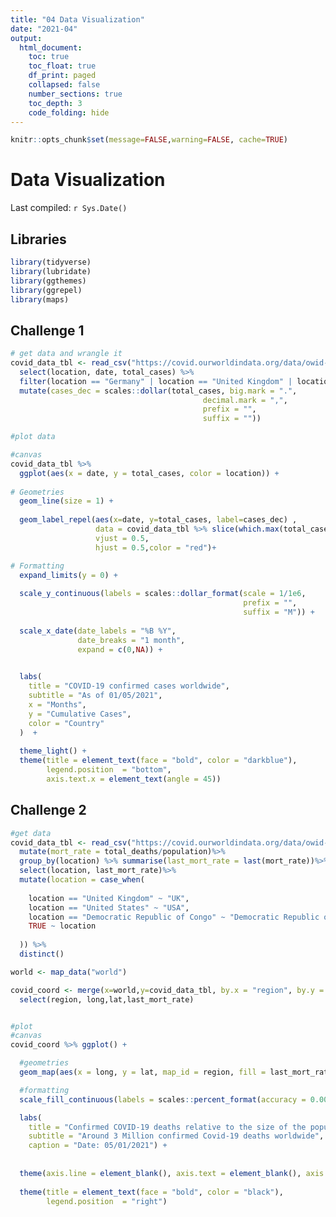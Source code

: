 ```yaml
---
title: "04 Data Visualization"
date: "2021-04"
output:
  html_document:
    toc: true
    toc_float: true
    df_print: paged
    collapsed: false
    number_sections: true
    toc_depth: 3
    code_folding: hide
---
```


```r
knitr::opts_chunk$set(message=FALSE,warning=FALSE, cache=TRUE)
```

# Data Visualization
Last compiled: `r Sys.Date()`

## Libraries
```r
library(tidyverse)
library(lubridate)
library(ggthemes)
library(ggrepel)
library(maps)
```

## Challenge 1
```r
# get data and wrangle it
covid_data_tbl <- read_csv("https://covid.ourworldindata.org/data/owid-covid-data.csv") %>%
  select(location, date, total_cases) %>%
  filter(location == "Germany" | location == "United Kingdom" | location == "France" | location == "Spain" | location == "United States")%>%
  mutate(cases_dec = scales::dollar(total_cases, big.mark = ".", 
                                           decimal.mark = ",", 
                                           prefix = "", 
                                           suffix = ""))

#plot data

#canvas
covid_data_tbl %>%
  ggplot(aes(x = date, y = total_cases, color = location)) +
  
# Geometries
  geom_line(size = 1) +
  
  geom_label_repel(aes(x=date, y=total_cases, label=cases_dec) , 
                   data = covid_data_tbl %>% slice(which.max(total_cases)),
                   vjust = 0.5, 
                   hjust = 0.5,color = "red")+

# Formatting
  expand_limits(y = 0) +
  
  scale_y_continuous(labels = scales::dollar_format(scale = 1/1e6,
                                                    prefix = "",
                                                    suffix = "M")) +
  
  scale_x_date(date_labels = "%B %Y", 
               date_breaks = "1 month", 
               expand = c(0,NA)) +
  

  labs(
    title = "COVID-19 confirmed cases worldwide",
    subtitle = "As of 01/05/2021",
    x = "Months",
    y = "Cumulative Cases",
    color = "Country"
  )  +
  
  theme_light() +
  theme(title = element_text(face = "bold", color = "darkblue"),
        legend.position  = "bottom",
        axis.text.x = element_text(angle = 45))
```

## Challenge 2
```r
#get data
covid_data_tbl <- read_csv("https://covid.ourworldindata.org/data/owid-covid-data.csv")%>%
  mutate(mort_rate = total_deaths/population)%>%
  group_by(location) %>% summarise(last_mort_rate = last(mort_rate))%>%
  select(location, last_mort_rate)%>%
  mutate(location = case_when(
    
    location == "United Kingdom" ~ "UK",
    location == "United States" ~ "USA",
    location == "Democratic Republic of Congo" ~ "Democratic Republic of the Congo",
    TRUE ~ location
    
  )) %>%
  distinct()

world <- map_data("world")

covid_coord <- merge(x=world,y=covid_data_tbl, by.x = "region", by.y = "location")%>%
  select(region, long,lat,last_mort_rate)


#plot
#canvas
covid_coord %>% ggplot() + 

  #geometries
  geom_map(aes(x = long, y = lat, map_id = region, fill = last_mort_rate), map = world) +

  #formatting
  scale_fill_continuous(labels = scales::percent_format(accuracy = 0.001), low = "firebrick1", high = "darkred") +

  labs(
    title = "Confirmed COVID-19 deaths relative to the size of the population",
    subtitle = "Around 3 Million confirmed Covid-19 deaths worldwide",
    caption = "Date: 05/01/2021") +
  
  
  theme(axis.line = element_blank(), axis.text = element_blank(), axis.ticks = element_blank(), axis.title = element_blank()) +
  
  theme(title = element_text(face = "bold", color = "black"),
        legend.position  = "right")
  
```